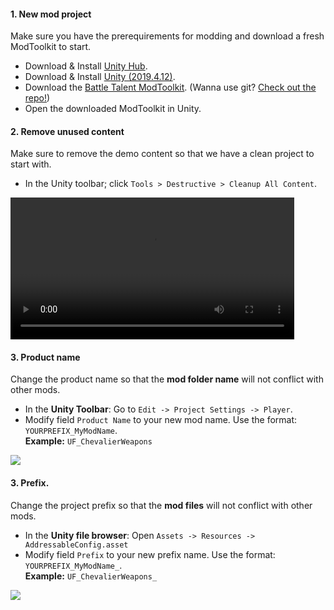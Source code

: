 #### 1. New mod project
Make sure you have the prerequirements for modding and download a fresh ModToolkit to start.

* Download & Install [Unity Hub](https://unity3d.com/get-unity/download).
* Download & Install [Unity (2019.4.12)](https://unity3d.com/unity/whats-new/2019.4.12).
* Download the [Battle Talent ModToolkit](https://github.com/fonzieyang/BTModToolkit/archive/refs/heads/master.zip). (Wanna use git? [Check out the repo!](https://github.com/fonzieyang/BTModToolkit))
* Open the downloaded ModToolkit in Unity.

#### 2. Remove unused content
Make sure to remove the demo content so that we have a clean project to start with.

* In the Unity toolbar; click `Tools > Destructive > Cleanup All Content`.

<video controls width="90%">
  <source src="/community-docs/videos/clear_all_content.mp4"/>
</video>

#### 3. Product name
Change the product name so that the **mod folder name** will not conflict with other mods.

* In the **Unity Toolbar**: Go to `Edit -> Project Settings -> Player`.
* Modify field `Product Name` to your new mod name. Use the format: `YOURPREFIX_MyModName`.
<br/>**Example:** `UF_ChevalierWeapons`

![](./images/build/productname.png)

#### 3. Prefix.
Change the project prefix so that the **mod files** will not conflict with other mods.

* In the **Unity file browser**: Open `Assets -> Resources -> AddressableConfig.asset`
* Modify field `Prefix` to your new prefix name. Use the format: `YOURPREFIX_MyModName_`.
<br/>**Example:** `UF_ChevalierWeapons_`

![](./images/build/addressable.png)
